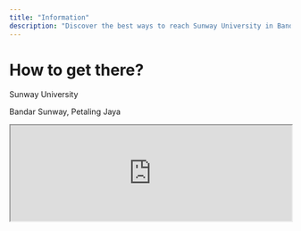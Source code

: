 ```yaml
---
title: "Information"
description: "Discover the best ways to reach Sunway University in Bandar Sunway, Kuala Lumpur, Malaysia. Explore various transport options including walking, public transit, and driving, with clear directions and practical parking tips"
---
```


# How to get there?
<div className="flex space-y-0 items-baseline gap-1 text-white ">
  <LuMapPin className="mt-1 h-4 w-4 flex-none" aria-hidden="true"/>
  <div className="flex flex-col">
    <p className="my-0">Sunway University<br/></p>
    <p className="text-neutral-400 my-0">Bandar Sunway, Petaling Jaya</p>
  </div>
</div>

<iframe 
  src="https://www.google.com/maps/embed?pb=!1m18!1m12!1m3!1d14028.525512383168!2d101.59869020452797!3d3.0680151929633626!2m3!1f0!2f0!3f0!3m2!1i1024!2i768!4f13.1!3m3!1m2!1s0x31cc4c8f5d98b46d%3A0xed55e2cca5c2d394!2sSunway%20University!5e0!3m2!1sen!2stn!4v1755245963491!5m2!1sen!2stn"
  width="100%" 
  height="172" 
  style={{ border: "1px solid black" }}
  className="rounded-lg"
  title="Sunway University location"
/>

## Come by car

If you're driving, enter <a  href="https://maps.app.goo.gl/YymY9NKXrttixqnJ7" target="_blank"  rel="noreferrer" > Google Maps location</a>. This will take you directly to the university's parking entrance.

## Come by taxi
Use a ride-hailing app like **Grab** (widely used in Malaysia). 
Simply type **“Sunway University”** as your destination, and the driver will drop you off at the main campus entrance.

## By public transport
If you're coming by train or bus:
- The nearest station is **Sunway Lagoon** on the Kelana Jaya LRT line.
- From there, it's just a short 5-minute walk to the main entrance.

## How to reach the event location on campus

(waiting for video content)